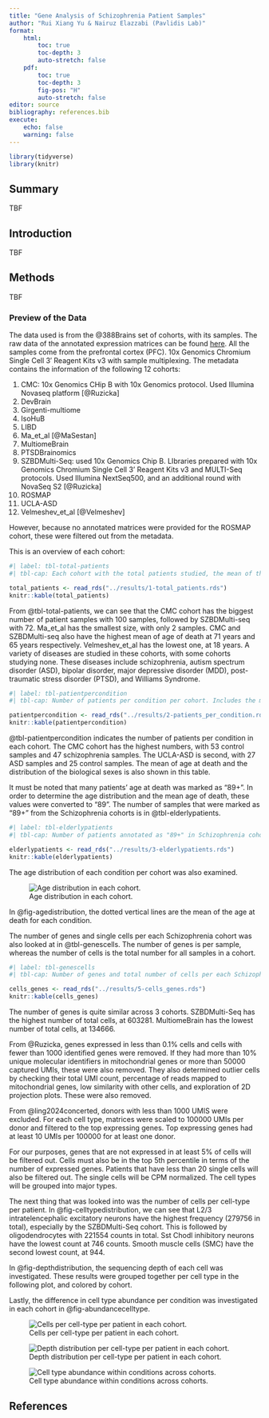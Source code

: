 ```yaml
---
title: "Gene Analysis of Schizophrenia Patient Samples"
author: "Rui Xiang Yu & Nairuz Elazzabi (Pavlidis Lab)"
format: 
    html:
        toc: true
        toc-depth: 3
        auto-stretch: false
    pdf:
        toc: true
        toc-depth: 3 
        fig-pos: "H"
        auto-stretch: false
editor: source
bibliography: references.bib
execute:
    echo: false
    warning: false
---
```


```r
library(tidyverse)
library(knitr)
```

## Summary

TBF

## Introduction

TBF

## Methods

TBF

### Preview of the Data

The data used is from the @388Brains set of cohorts, with its samples. The raw data of the annotated expression matrices can be found [here](https://brainscope.gersteinlab.org/output-sample-annotated-matrix.html). All the samples come from the prefrontal cortex (PFC). 10x Genomics Chromium Single Cell 3′ Reagent Kits v3 with sample multiplexing. The metadata contains the information of the following 12 cohorts:

1. CMC: 10x Genomics CHip B with 10x Genomics protocol. Used Illumina Novaseq platform [@Ruzicka]
2. DevBrain
3. Girgenti-multiome
4. IsoHuB
5. LIBD
6. Ma_et_al [@MaSestan]
7. MultiomeBrain
8. PTSDBrainomics
9. SZBDMulti-Seq: used 10x Genomics Chip B. LIbraries prepared with 10x Genomics Chromium Single Cell 3’ Reagent Kits v3 and MULTI-Seq protocols. Used Illumina NextSeq500, and an additional round with NovaSeq S2 [@Ruzicka]
10. ROSMAP
11. UCLA-ASD
12. Velmeshev_et_al [@Velmeshev]

However, because no annotated matrices were provided for the ROSMAP cohort, these were filtered out from the metadata.

This is an overview of each cohort:

```r
#| label: tbl-total-patients
#| tbl-cap: Each cohort with the total patients studied, the mean of the age of death, and disease studied.

total_patients <- read_rds("../results/1-total_patients.rds")
knitr::kable(total_patients)
```

From @tbl-total-patients, we can see that the CMC cohort has the biggest number of patient samples with 100 samples, followed by SZBDMulti-seq with 72. Ma_et_al has the smallest size, with only 2 samples. CMC and SZBDMulti-seq also have the highest mean of age of death at 71 years and 65 years respectively. Velmeshev_et_al has the lowest one, at 18 years. A variety of diseases are studied in these cohorts, with some cohorts studying none. These diseases include schizophrenia, autism spectrum disorder (ASD), bipolar disorder, major depressive disorder (MDD), post-traumatic stress disorder (PTSD), and Williams Syndrome.

```r
#| label: tbl-patientpercondition
#| tbl-cap: Number of patients per condition per cohort. Includes the mean age and the biological sex as well.

patientpercondition <- read_rds("../results/2-patients_per_condition.rds")
knitr::kable(patientpercondition)
```

@tbl-patientpercondition indicates the number of patients per condition in each cohort. The CMC cohort has the highest numbers, with 53 control samples and 47 schizophrenia samples. The UCLA-ASD is second, with 27 ASD samples and 25 control samples. The mean of age at death and the distribution of the biological sexes is also shown in this table.

It must be noted that many patients' age at death was marked as "89+". In order to determine the age distribution and the mean age of death, these values were converted to "89". The number of samples that were marked as "89+" from the Schizophrenia cohorts is in @tbl-elderlypatients.

```r
#| label: tbl-elderlypatients
#| tbl-cap: Number of patients annotated as "89+" in Schizophrenia cohorts.

elderlypatients <- read_rds("../results/3-elderlypatients.rds")
knitr::kable(elderlypatients)
```


The age distribution of each condition per cohort was also examined.

![Age distribution in each cohort.](../results/4-agedistribution.png){#fig-agedistribution}

In @fig-agedistribution, the dotted vertical lines are the mean of the age at death for each condition. 

The number of genes and single cells per each Schizophrenia cohort was also looked at in @tbl-genescells. The number of genes is per sample, whereas the number of cells is the total number for all samples in a cohort. 

```r
#| label: tbl-genescells
#| tbl-cap: Number of genes and total number of cells per each Schizophrenia cohort.

cells_genes <- read_rds("../results/5-cells_genes.rds")
knitr::kable(cells_genes)
```

The number of genes is quite similar across 3 cohorts. SZBDMulti-Seq has the highest number of total cells, at 603281. MultiomeBrain has the lowest number of total cells, at 134666.

From @Ruzicka, genes expressed in less than 0.1% cells and cells with fewer than 1000 identified genes were removed. If they had more than 10% unique molecular identifiers in mitochondrial genes or more than 50000 captured UMIs, these were also removed. They also determined outlier cells by checking their total UMI count, percentage of reads mapped to mitochondrial genes, low similarity with other cells, and exploration of 2D projection plots. These were also removed.

From @ling2024concerted, donors with less than 1000 UMIS were excluded. For each cell type, matrices were scaled to 100000 UMIs per donor and filtered to the top expressing genes. Top expressing genes had at least 10 UMIs per 100000 for at least one donor.

For our purposes, genes that are not expressed in at least 5% of cells will be filtered out. Cells must also be in the top 5th percentile in terms of the number of expressed genes. Patients that have less than 20 single cells will also be filtered out. The single cells will be CPM normalized. The cell types will be grouped into major types.

The next thing that was looked into was the number of cells per cell-type per patient. In @fig-celltypedistribution, we can see that L2/3 intratelencephalic excitatory neurons have the highest frequency (279756 in total), especially by the SZBDMulti-Seq cohort. This is followed by oligodendrocytes with 221554 counts in total. Sst Chodl inhibitory neurons have the lowest count at 746 counts. Smooth muscle cells (SMC) have the second lowest count, at 944.

In @fig-depthdistribution, the sequencing depth of each cell was investigated. These results were grouped together per cell type in the following plot, and colored by cohort.

Lastly, the difference in cell type abundance per condition was investigated in each cohort in @fig-abundancecelltype. 

![Cells per cell-type per patient in each cohort.](../results/6-celltypedistribution.png){#fig-celltypedistribution}

![Depth distribution per cell-type per patient in each cohort.](../results/7-depthdistribution.png){#fig-depthdistribution}

![Cell type abundance within conditions across cohorts.](../results/8-abundancecondition.png){#fig-abundancecelltype}

## References
